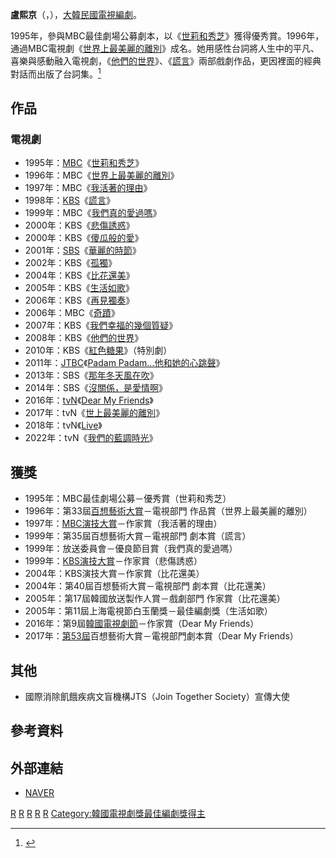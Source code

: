 {{藝人
| 姓名     = 盧熙京
| 類型     = 編劇
| 圖片     = 
| 圖片尺寸 = 
| 圖片簡介 = 
| 原名     = 
| 外文名   = 노희경
| 外文     = ko
| 羅馬拼音 = 
| 英文名   = 
| 綽號     = 
| 其他藝名 = 
| 國籍     = {{KOR}}
| 民族     = 
| 籍貫     = 
| 出生日期 = {{birth_date_and_age|1966|3|21}}
| 出生地點 = {{KOR}}[[慶尚南道|慶尚南道]][[咸陽郡|咸陽郡]]
| 職業     = [[編劇|編劇]]、[[作家|作家]]
| 語言     = [[韓语|韓语]]
| 教育程度 = [[首爾藝術大學|首爾藝術大學]]文學創作組
| 出身地   = 
| 出道作   = 《[[世莉和秀芝|世莉和秀芝]]》
| 出道日期 = 
| 代表作   = 
| 活躍年代 = 1995年至今
| 經紀公司 = SILKWOOD
| paeksangartsawards = {{獎項|TV部門作品賞|1996年|《[[世上最美麗的離別_(1996年電視劇)|世界上最美麗的離別]]》|||2004年|《[[比花還美|比花還美]]》}}{{獎項|TV部門劇本賞|1999年|《[[謊言_(韓國電視劇)|謊言]]》|||2016年|《[[Dear_My_Friends|Dear My Friends]]》}}
}}

'''盧熙京'''（{{lang-ko|노희경}}，{{bd|1966年|3月21日}}），[[大韓民國|大韓民國]][[電視劇|電視]][[編劇|編劇]]。

1995年，參與MBC最佳劇場公募劇本，以《[[世莉和秀芝|世莉和秀芝]]》獲得優秀賞。1996年，通過MBC電視劇《[[世上最美麗的離別_(1996年電視劇)|世界上最美麗的離別]]》成名。她用感性台詞將人生中的平凡、喜樂與感動融入電視劇，《[[他們的世界|他們的世界]]》、《[[謊言_(韓國電視劇)|謊言]]》兩部戲劇作品，更因裡面的經典對話而出版了台詞集。<ref>{{Cite web |url=http://www.pubmatch.com/zh/book/15275/-.html |title=《現在沒有愛的人都有罪》作者訊息 |access-date=2014-05-02 |archive-date=2015-09-24 |archive-url=https://web.archive.org/web/20150924083104/http://www.pubmatch.com/zh/book/15275/-.html |dead-url=no }}</ref>

== 作品 ==
=== 電視劇 ===
*1995年：[[文化廣播_(韓國)|MBC]]《[[世莉和秀芝|世莉和秀芝]]》
*1996年：MBC《[[世上最美麗的離別_(1996年電視劇)|世界上最美麗的離別]]》
*1997年：MBC《[[我活著的理由|我活著的理由]]》
*1998年：[[韓國放送公社|KBS]]《[[謊言_(韓國電視劇)|謊言]]》
*1999年：MBC《[[我們真的愛過嗎|我們真的愛過嗎]]》
*2000年：KBS《[[悲傷誘惑|悲傷誘惑]]》
*2000年：KBS《[[傻瓜般的愛|傻瓜般的愛]]》
*2001年：[[SBS_(韓國)|SBS]]《[[華麗的時節|華麗的時節]]》
*2002年：KBS《[[孤獨|孤獨]]》
*2004年：KBS《[[比花還美|比花還美]]》
*2005年：KBS《[[生活如歌|生活如歌]]》
*2006年：KBS《[[再見獨奏|再見獨奏]]》
*2006年：MBC《[[奇蹟_(韓國電視劇)|奇蹟]]》
*2007年：KBS《[[我們幸福的幾個質疑|我們幸福的幾個質疑]]》
*2008年：KBS《[[他們的世界|他們的世界]]》
*2010年：KBS《[[紅色糖果|紅色糖果]]》（特別劇）
*2011年：[[JTBC|JTBC]]《[[噗通噗通…_他和她的心跳聲|Padam Padam…他和她的心跳聲]]》
*2013年：SBS《[[那年冬天風在吹|那年冬天風在吹]]》
*2014年：SBS《[[沒關係，是愛情啊|沒關係，是愛情啊]]》
*2016年：[[tvN|tvN]]《[[Dear_My_Friends|Dear My Friends]]》
*2017年：tvN《[[世上最美麗的離別_(2017年電視劇)|世上最美麗的離別]]》
*2018年：tvN《[[Live_(韓國電視劇)|Live]]》
*2022年：tvN《[[我們的藍調時光|我們的藍調時光]]》

== 獲獎 ==
*1995年：MBC最佳劇場公募－優秀賞（世莉和秀芝）
*1996年：第33屆[[百想藝術大賞|百想藝術大賞]]－電視部門 作品賞（世界上最美麗的離別）
*1997年：[[MBC演技大賞|MBC演技大賞]]－作家賞（我活著的理由）
*1999年：第35屆百想藝術大賞－電視部門 劇本賞（謊言）
*1999年：放送委員會－優良節目賞（我們真的愛過嗎）
*1999年：[[KBS演技大賞|KBS演技大賞]]－作家賞（悲傷誘惑）
*2004年：KBS演技大賞－作家賞（比花還美）
*2004年：第40屆百想藝術大賞－電視部門 劇本賞（比花還美）
*2005年：第17屆韓國放送製作人賞－戲劇部門 作家賞（比花還美）
*2005年：第11屆上海電視節白玉蘭獎－最佳編劇獎（生活如歌）
*2016年：第9屆[[韓國電視劇節|韓國電視劇節]]－作家賞（Dear My Friends）
*2017年：[[第53屆百想藝術大賞|第53屆]]百想藝術大賞－電視部門劇本賞（Dear My Friends）

== 其他 ==
*國際消除飢餓疾病文盲機構JTS（Join Together Society）宣傳大使
== 參考資料 ==
{{reflist}}

== 外部連結 ==
*[http://people.search.naver.com/search.naver?where=nexearch&query=%EB%85%B8%ED%9D%AC%EA%B2%BD&sm=tab_txc&ie=utf8&key=PeopleService&os=97669 NAVER] {{Wayback|url=http://people.search.naver.com/search.naver?where=nexearch&query=%EB%85%B8%ED%9D%AC%EA%B2%BD&sm=tab_txc&ie=utf8&key=PeopleService&os=97669 |date=20200328095413 }}{{ko}}

{{百想藝術大賞電視部門劇本賞}}
[[Category:韓國編劇|R]]
[[Category:韓國女性作家|R]]
[[Category:首爾藝術大學校友|R]]
[[Category:慶尚南道出身人物|R]]
[[Category:盧姓|R]]
[[Category:韓國電視劇獎最佳編劇獎得主|Category:韓國電視劇獎最佳編劇獎得主]]